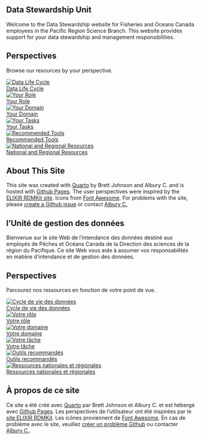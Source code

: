 
::: {.content-visible when-profile="english"}

# Data Stewardship Unit

Welcome to the Data Stewardship website for Fisheries and Oceans Canada employees in the Pacific Region Science Branch. This website provides support for your data stewardship and management responsibilities.



## Perspectives

Browse our resources by your perspective. 

```{=html}

<div class="logocontainer">
  <a href="perspectives/data-life-cycle.qmd" class="logotile">
    <img src="images/icons/data-life-cycle.svg" alt="Data Life Cycle" class="logo">
    <div class="logotitle">Data Life Cycle</div>
  </a>
  <a href="perspectives/your-role.qmd" class="logotile">
      <img src="images/icons/your-role.svg" alt="Your Role" class="logo">
      <div class="logotitle">Your Role</div>
  </a>
  <a href="perspectives/data-domain.qmd" class="logotile">
      <img src="images/icons/data-domain.svg" alt="Your Domain" class="logo">
      <div class="logotitle">Your Domain</div>
  </a>
  <a href="perspectives/your-tasks.qmd" class="logotile">
      <img src="images/icons/your-tasks.svg" alt="Your Tasks" class="logo">
      <div class="logotitle">Your Tasks</div>
  </a>
  <a href="perspectives/recommended-tools.qmd" class="logotile">
      <img src="images/icons/recommended-tools.svg" alt="Recommended Tools" class="logo">
      <div class="logotitle">Recommended Tools</div>
  </a>
  <a href="perspectives/national-and-regional-resources.qmd" class="logotile"> 
    <img src="images/icons/national-and-regional-resources.svg" alt="National and Regional Resources" class="logo">
    <div class="logotitle">National and Regional Resources</div>
  </a>
</div>

```

## About This Site

This site was created with [Quarto](https://quarto.org/) by Brett Johnson and Albury C. and is hosted with [Github Pages](https://pages.github.com/). The user perspectives were inspired by the [ELIXIR RDMKit site](https://rdmkit.elixir-europe.org/). Icons from [Font Awesome](https://fontawesome.com/). For problems with the site, please [create a Github issue](https://github.com/pbs-assess/data-stewardship-unit/issues/new) or contact [Albury C.](mailto:catalina.albury@dfo-mpo.gc.ca)

:::


::: {.content-visible when-profile="french"}

# l'Unité de gestion des données

Bienvenue sur le site Web de l'intendance des données destiné aux employés de Pêches et Océans Canada de la Direction des sciences de la région du Pacifique. Ce site Web vous aide à assumer vos responsabilités en matière d'intendance et de gestion des données.


## Perspectives

Parcourez nos ressources en fonction de votre point de vue. 

```{=html}

<div class="logocontainer">
  <a href="data-life-cycle" class="logotile">
    <img src="images/icons/data-life-cycle.svg" alt="Cycle de vie des données" class="logo">
    <div class="logotitle">Cycle de vie des données</div>
  </a>
  <a href="perspectives/your-role.qmd" class="logotile">
      <img src="images/icons/your-role.svg" alt="Votre rôle" class="logo">
      <div class="logotitle">Votre rôle</div>
  </a>
  <a href="perspectives/data-domain.qmd" class="logotile">
      <img src="images/icons/data-domain.svg" alt="Votre domaine" class="logo">
      <div class="logotitle">Votre domaine</div>
  </a>
  <a href="perspectives/your-tasks.qmd" class="logotile">
      <img src="images/icons/your-tasks.svg" alt="Votre tâche" class="logo">
      <div class="logotitle">Votre tâche</div>
  </a>
  <a href="perspectives/recommended-tools.qmd" class="logotile">
      <img src="images/icons/recommended-tools.svg" alt="Outils recommandés" class="logo">
      <div class="logotitle">Outils recommandés</div>
  </a>
  <a href="perspectives/national-and-regional-resources.qmd" class="logotile"> 
    <img src="images/icons/national-and-regional-resources.svg" alt="Ressources nationales et régionales" class="logo">
    <div class="logotitle">Ressources nationales et régionales</div>
  </a>
</div>

```

## À propos de ce site

Ce site a été créé avec [Quarto](https://quarto.org/) par Brett Johnson et Albury C. et est hébergé avec [Github Pages](https://pages.github.com/). Les perspectives de l'utilisateur ont été inspirées par le [site ELIXIR RDMKit](https://rdmkit.elixir-europe.org/). Les icônes proviennent de [Font Awesome](https://fontawesome.com/). En cas de problème avec le site, veuillez [créer un problème Github](https://github.com/pbs-assess/data-stewardship-unit/issues/new) ou contacter [Albury C.](mailto:catalina.albury@dfo-mpo.gc.ca).

:::


